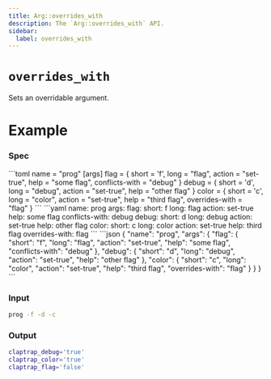 ```yaml
---
title: Arg::overrides_with
description: The `Arg::overrides_with` API.
sidebar:
  label: overrides_with
---
```



# `overrides_with` <LinkButton href="https://docs.rs/clap/latest/clap/struct.Arg.html#method.overrides_with" icon="open-book" variant="minimal"></LinkButton>

<Badge text="since 0.1.0" size="small" />

Sets an overridable argument.

# Example

### Spec

<Tabs syncKey="format">
  <TabItem label="TOML">
```toml
name = "prog"
[args]
flag = { short = 'f', long = "flag", action = "set-true", help = "some flag", conflicts-with = "debug" }
debug = { short = 'd', long = "debug", action = "set-true", help = "other flag" }
color = { short = 'c', long = "color", action = "set-true", help = "third flag", overrides-with = "flag" }
```
  </TabItem>
  <TabItem label="YAML">
```yaml
name: prog
args:
  flag:
    short: f
    long: flag
    action: set-true
    help: some flag
    conflicts-with: debug
  debug:
    short: d
    long: debug
    action: set-true
    help: other flag
  color:
    short: c
    long: color
    action: set-true
    help: third flag
    overrides-with: flag
```
  </TabItem>
  <TabItem label="JSON">
```json
{
  "name": "prog",
  "args": {
    "flag": {
      "short": "f",
      "long": "flag",
      "action": "set-true",
      "help": "some flag",
      "conflicts-with": "debug"
    },
    "debug": {
      "short": "d",
      "long": "debug",
      "action": "set-true",
      "help": "other flag"
    },
    "color": {
      "short": "c",
      "long": "color",
      "action": "set-true",
      "help": "third flag",
      "overrides-with": "flag"
    }
  }
}
```
  </TabItem>
</Tabs>

### Input

```bash
prog -f -d -c
```

### Output

```bash
claptrap_debug='true'
claptrap_color='true'
claptrap_flag='false'
```
